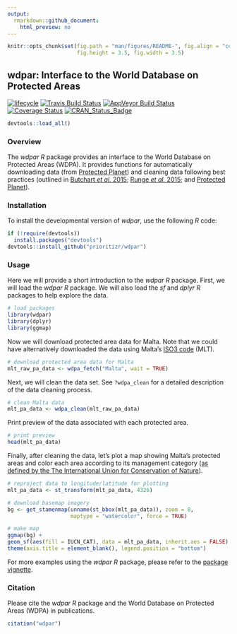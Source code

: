```yaml
---
output:
  rmarkdown::github_document:
    html_preview: no
---
```


```r
knitr::opts_chunk$set(fig.path = "man/figures/README-", fig.align = "center",
                      fig.height = 3.5, fig.width = 3.5)
```

<!--- README.md is generated from README.Rmd. Please edit that file -->

## wdpar: Interface to the World Database on Protected Areas
[![lifecycle](https://img.shields.io/badge/Lifecycle-maturing-blue.svg)](https://www.tidyverse.org/lifecycle/#maturing)
[![Travis Build Status](https://img.shields.io/travis/prioritizr/wdpar/master.svg?label=Linux%20%26%20Mac%20OSX)](https://travis-ci.org/prioritizr/wdpar)
[![AppVeyor Build Status](https://img.shields.io/appveyor/ci/jeffreyhanson/wdpar/master.svg?label=Windows)](https://ci.appveyor.com/project/jeffreyhanson/wdpar)
[![Coverage Status](https://codecov.io/github/prioritizr/wdpar/coverage.svg?branch=master)](https://codecov.io/github/prioritizr/wdpar?branch=master)
[![CRAN_Status_Badge](http://www.r-pkg.org/badges/version/wdpar)](https://CRAN.R-project.org/package=wdpar)

```r
devtools::load_all()
```

### Overview

The _wdpar R_ package provides an interface to the World Database on
Protected Areas (WDPA). It provides functions for automatically downloading
data (from [Protected Planet](http://protectedplanet.net)) and cleaning
data following best practices (outlined in [Butchart _et al._ 2015](https://dx.doi.org/10.1111/conl.12158); [Runge _et al._ 2015](https://dx.doi.org/10.1126/science.aac9180); and [Protected Planet](https://www.protectedplanet.net/c/calculating-protected-area-coverage)).

### Installation

To install the developmental version of _wdpar_, use the following _R_ code:

```r
if (!require(devtools))
  install.packages("devtools")
devtools::install_github("prioritizr/wdpar")
```

### Usage

Here we will provide a short introduction to the _wdpar R_ package. First, we will load the _wdpar R_ package. We will also load the _sf_ and _dplyr R_ packages to help explore the data.

```r
# load packages
library(wdpar)
library(dplyr)
library(ggmap)
```

Now we will download protected area data for Malta. Note that we could have alternatively downloaded the data using Malta's [ISO3 code](https://en.wikipedia.org/wiki/ISO_3166-1_alpha-3) (MLT).

```r
# download protected area data for Malta
mlt_raw_pa_data <- wdpa_fetch("Malta", wait = TRUE)
```

Next, we will clean the data set. See `?wdpa_clean` for a detailed description of the data cleaning process.

```r
# clean Malta data
mlt_pa_data <- wdpa_clean(mlt_raw_pa_data)
```

Print preview of the data associated with each protected area.

```r
# print preview
head(mlt_pa_data)
```

Finally, after cleaning the data, let's plot a map showing Malta's protected areas and color each area according to its management category ([as defined by the The International Union for Conservation of Nature](https://www.iucn.org/theme/protected-areas/about/protected-area-categories)).

```r
# reproject data to longitude/latitude for plotting
mlt_pa_data <- st_transform(mlt_pa_data, 4326)

# download basemap imagery
bg <- get_stamenmap(unname(st_bbox(mlt_pa_data)), zoom = 8,
                    maptype = "watercolor", force = TRUE)

# make map
ggmap(bg) +
geom_sf(aes(fill = IUCN_CAT), data = mlt_pa_data, inherit.aes = FALSE) +
theme(axis.title = element_blank(), legend.position = "bottom")
```

For more examples using the _wdpar R_ package, please refer to the [package vignette](https://github.com/prioritizr/wdpar/articles/wdpar.html).

### Citation

Please cite the _wdpar R_ package and the World Database on Protected Areas (WDPA) in publications.

```r
citation("wdpar")
```
